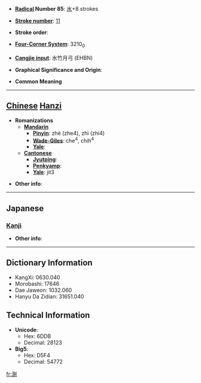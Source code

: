 * '''[[Wiktionary:Chinese radical index| Radical]] Number 85''': [[Wiktionary:Chinese radical index 水|水]]+8 strokes

* '''[[Wiktionary:Chinese total strokes index|Stroke number]]''': [[Wiktionary:Chinese total strokes index 11|11]]

* '''Stroke order''': 

* '''[[Wiktionary:Chinese four corner index|Four-Corner System]]''': 3210<sub>0</sub>

* '''[[Wiktionary:Chinese Cangjie index|Cangjie input]]''': 水竹月弓 (EHBN)

* '''Graphical Significance and Origin''': 

* '''Common Meaning'''

----

== [[Chinese]] [[Hanzi]] ==

* '''Romanizations'''
** '''[[Mandarin]]'''
*** '''[[Pinyin]]''': zhè (zhe4), zhì (zhi4)
*** '''[[Wade-Giles]]''': che<sup>4</sup>, chih<sup>4</sup>
*** '''[[Yale]]''': 
** '''[[Cantonese]]'''
*** '''[[Jyutping]]''':
*** '''[[Penkyamp]]''': 
*** '''[[Yale]]''': jit3

* '''Other info''': 

----

==Japanese==
===[[Kanji]]===
{{kanji|on readings=[[せい]] (sei), [[せつ]] (setsu), [[せち]] (sechi)|kun readings=}}

* '''Other info''':  

----

== Dictionary Information ==

* KangXi: 0630.040
* Morobashi: 17646
* Dae Jaweon: 1032.060
* Hanyu Da Zidian: 31651.040

== Technical Information ==

* '''Unicode''':
** Hex: 6DDB
** Decimal: 28123
* '''Big5''':
** Hex: D5F4
** Decimal: 54772

[[fr:淛]]